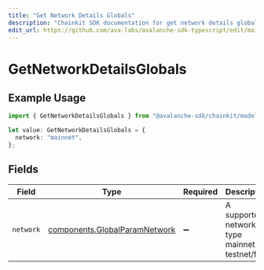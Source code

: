 ```yaml
---
title: "Get Network Details Globals"
description: "Chainkit SDK documentation for get network details globals"
edit_url: https://github.com/ava-labs/avalanche-sdk-typescript/edit/main/chainkit/docs/models/operations/getnetworkdetailsglobals.md
---
```


# GetNetworkDetailsGlobals

## Example Usage

```typescript
import { GetNetworkDetailsGlobals } from "@avalanche-sdk/chainkit/models/operations";

let value: GetNetworkDetailsGlobals = {
  network: "mainnet",
};
```

## Fields

| Field                                                                          | Type                                                                           | Required                                                                       | Description                                                                    | Example                                                                        |
| ------------------------------------------------------------------------------ | ------------------------------------------------------------------------------ | ------------------------------------------------------------------------------ | ------------------------------------------------------------------------------ | ------------------------------------------------------------------------------ |
| `network`                                                                      | [components.GlobalParamNetwork](https://github.com/ava-labs/avalanche-sdk-typescript/blob/main/chainkit/models/components/globalparamnetwork.md) | :heavy_minus_sign:                                                             | A supported network type mainnet or testnet/fuji.                              | mainnet                                                                        |